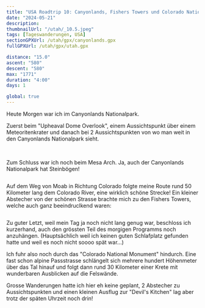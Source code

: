 ```yaml
---
title: "USA Roadtrip 10: Canyonlands, Fishers Towers und Colorado National Monument"
date: "2024-05-21"
description:
thumbnailUrl: "/utah/_10.5.jpeg"
tags: [Tageswanderungen, USA]
sectionGPXUrl: /utah/gpx/canyonlands.gpx
fullGPXUrl: /utah/gpx/utah.gpx

distance: "15.0"
ascent: "580"
descent: "580"
max: "1771"
duration: "4:00"
days: 1

global: true
---
```


Heute Morgen war ich im Canyonlands Nationalpark.

Zuerst beim "Upheaval Dome Overlook", einem Aussichtspunkt über einem Meteoritenkrater und danach bei 2 Aussichtspunkten von wo man weit in den Canyonlands Nationalpark sieht.

<Img
	imageUrl="/utah/_10.0.jpeg"
	description="Upheaval Dome, ein Meteoritenkrater"
/>
<Img imageUrl="/utah/_10.1.jpeg" description="Canyonlands" />
<Img imageUrl="/utah/_10.2.jpeg" description="Canyonlands" />

Zum Schluss war ich noch beim Mesa Arch. Ja, auch der Canyonlands Nationalpark hat Steinbögen!

<Img imageUrl="/utah/_10.3.jpeg" description="Der Mesa Arch" />

Auf dem Weg von Moab in Richtung Colorado folgte meine Route rund 50 Kilometer lang dem Colorado River, eine wirklich schöne Strecke! Ein kleiner Abstecher von der schönen Strasse brachte mich zu den Fishers Towers, welche auch ganz beeindruclkend waren:

<Img imageUrl="/utah/_10.4.jpeg" description="Die Fishers Towers" />

Zu guter Letzt, weil mein Tag ja noch nicht lang genug war, beschloss ich kurzerhand, auch den grössten Teil des morgigen Programms noch anzuhängen. (Hauptsächlich weil ich keinen guten Schlafplatz gefunden hatte und weil es noch nicht soooo spät war...)

Ich fuhr also noch durch das "Colorado National Monument" hindurch. Eine fast schon alpine Passstrasse schlängelt sich mehrere hundert Höhenmeter über das Tal hinauf und folgt dann rund 30 Kilometer einer Krete mit wunderbaren Ausblicken auf die Felswände.

Grosse Wanderungen hatte ich hier eh keine geplant, 2 Abstecher zu Aussichtspunkten und einen kleinen Ausflug zur "Devil's Kitchen" lag aber trotz der späten Uhrzeit noch drin!

<Img imageUrl="/utah/_10.5.jpeg" description="Colorado National Monument" />
<Img imageUrl="/utah/_10.6.jpeg" description="Colorado National Monument" />
<Img
	imageUrl="/utah/_10.7.jpeg"
	description="Nicht Steinböcke sondern 'Bighorn Sheep'"
/>

<Img
	imageUrl="/utah/_10.9.jpeg"
	description="Mein Schlafplatz, rund 100 Kilometer entfernt vom nächsten und letzten Nationalpark"
/>
